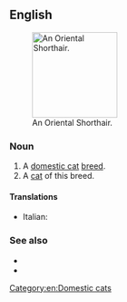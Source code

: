 ==English==
[[File:Oriental Shorthair.jpg|thumb|right|150px|An Oriental Shorthair.]]

===Noun===
{{en-noun|head=[[Oriental]] [[shorthair|Shorthair]]}}

# A [[domestic cat]] [[breed]].
# A [[cat]] of this breed.

====Translations====
{{checktrans-top}}
* Italian: {{t-check|it|gatto Oriental Shorthair}}
{{trans-mid}}
{{trans-bottom}}

===See also===
* {{pedia}}
* {{commonslite|Category:Oriental Shorthair}}

[[Category:en:Domestic cats]]